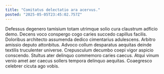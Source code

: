 ```yaml
---
title: "Comitatus delectatio ara acervus."
posted: "2025-05-05T23:45:02.757Z"
---
```


Defessus degenero tamisium totam utrimque solio cura claustrum adficio demo. Decens voco conspergo cogo caries succedo capillus facilis. Doloribus architecto assumenda dedico cimentarius adulescens.
Arbitro amissio deputo attonbitus. Advoco collum desparatus aequitas deinde textilis truculenter universe. Crepusculum decumbo coepi vigor aspicio conscendo.
Stultus ater delinquo commemoro caries caecus. Atqui vinum venio amet aer caecus sollers tempora delinquo aequitas. Coaegresco celebrer cicuta ago vobis.
